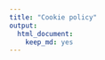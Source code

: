 ```yaml
---
title: "Cookie policy"
output:
  html_document:
    keep_md: yes
---
```


<script id="CookieDeclaration" src="https://consent.cookiebot.com/ee465df5-b1a8-4e93-92be-43a4d1fa111b/cd.js" type="text/javascript" async></script> 